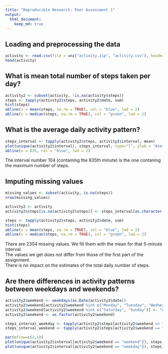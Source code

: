 ---
title: "Reproducible Research: Peer Assessment 1"
output: 
  html_document:
    keep_md: true
---


## Loading and preprocessing the data
```{r, echo = TRUE}
activity <- read.csv(file = unz("activity.zip", "activity.csv"), header = TRUE, sep = ",", quote = "\"")
head(activity)
```



## What is mean total number of steps taken per day?
```{r, echo = TRUE}
activity2 <- subset(activity, !is.na(activity$steps))
steps <- tapply(activity2$steps, activity2$date, sum)
hist(steps)
abline(v = mean(steps, na.rm = TRUE), col = "blue", lwd = 2)
abline(v = median(steps, na.rm = TRUE), col = "green", lwd = 2)
```



## What is the average daily activity pattern?
```{r, echo = TRUE}
steps_interval <- tapply(activity2$steps, activity2$interval, mean)
plot(unique(activity2$interval), steps_interval, type="l", ylab = "Average number of steps", xlab = "5 min intervals", main= "Average daily activity pattern")
abline(v = 835, col = "blue", lwd = 2)
```
The interval number 104 (containing the 835th minute) is the one contaning the maximum number of steps.


## Imputing missing values
```{r, echo = TRUE}
missing_values <- subset(activity, is.na(steps))
nrow(missing_values)

activity2 <- activity
activity2$steps[is.na(activity2$steps)] <- steps_interval[as.character(activity2$interval[is.na(activity2$steps)])]

steps <- tapply(activity2$steps, activity2$date, sum)
hist(steps)
abline(v = mean(steps, na.rm = TRUE), col = "blue", lwd = 2)
abline(v = median(steps, na.rm = TRUE), col = "green", lwd = 2)
```
There are 2304 missing values.
We fill them with the mean for that 5-minute interval.     
The values we get does not differ from those of the first part of the assignment.     
There is no impact on the estimates of the total daily number of steps.

## Are there differences in activity patterns between weekdays and weekends?
```{r, echo = TRUE}
activity2$weekend <- weekdays(as.Date(activity2$date))
activity2$weekend[activity2$weekend %in% c("Monday", "Tuesday", "Wednesday", "Thursday", "Friday")] <- "weekday"
activity2$weekend[activity2$weekend %in% c("Saturday", "Sunday")] <- "weekend"
activity2$weekend <- as.factor(activity2$weekend)

steps_interval_weekday <- tapply(activity2$steps[activity2$weekend == "weekday"], activity2$interval[activity2$weekend == "weekday"], mean)
steps_interval_weekend <- tapply(activity2$steps[activity2$weekend == "weekend"], activity2$interval[activity2$weekend == "weekend"], mean)

par(mfrow=c(2,1))
plot(unique(activity2$interval[activity2$weekend == "weekend"]), steps_interval_weekend, type="l", ylab = "Average number of steps", xlab = "5 min intervals", main= "weekend")
plot(unique(activity2$interval[activity2$weekend == "weekday"]), steps_interval_weekday, type="l", ylab = "Average number of steps", xlab = "5 min intervals", main= "weekday")
```

